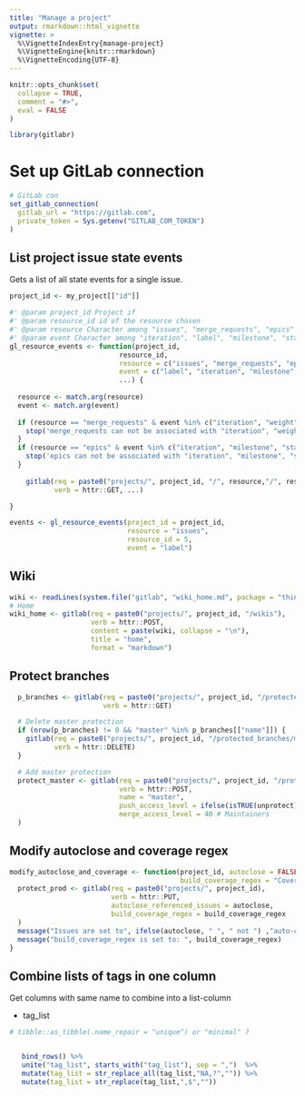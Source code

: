 ```yaml
---
title: "Manage a project"
output: rmarkdown::html_vignette
vignette: >
  %\VignetteIndexEntry{manage-project}
  %\VignetteEngine{knitr::rmarkdown}
  %\VignetteEncoding{UTF-8}
---
```


```r
knitr::opts_chunk$set(
  collapse = TRUE,
  comment = "#>",
  eval = FALSE
)
```

```r
library(gitlabr)
```

# Set up GitLab connection

```r
# GitLab con
set_gitlab_connection(
  gitlab_url = "https://gitlab.com",
  private_token = Sys.getenv("GITLAB_COM_TOKEN")
)
```

## List project issue state events

Gets a list of all state events for a single issue. 

```r
project_id <- my_project[["id"]]

#' @param project_id Project if
#' @param resource_id id of the resource chosen
#' @param resource Character among "issues", "merge_requests", "epics"
#' @param event Character among "iteration", "label", "milestone", "state", "weight"
gl_resource_events <- function(project_id,
                           resource_id,
                           resource = c("issues", "merge_requests", "epics"),
                           event = c("label", "iteration", "milestone", "state", "weight"),
                           ...) {
  
  resource <- match.arg(resource)
  event <- match.arg(event)
  
  if (resource == "merge_requests" & event %in% c("iteration", "weight")) {
    stop('merge_requests can not be associated with "iteration", "weight"')
  }
  if (resource == "epics" & event %in% c("iteration", "milestone", "state", "weight")) {
    stop('epics can not be associated with "iteration", "milestone", "state", "weight"')
  }
  
    gitlab(req = paste0("projects/", project_id, "/", resource,"/", resource_id, "/resource_", event,"_events"),
           verb = httr::GET, ...)

}

events <- gl_resource_events(project_id = project_id, 
                             resource = "issues", 
                             resource_id = 5, 
                             event = "label")
```

## Wiki

```r
wiki <- readLines(system.file("gitlab", "wiki_home.md", package = "thinkridentity"))
# Home
wiki_home <- gitlab(req = paste0("projects/", project_id, "/wikis"),
                    verb = httr::POST,
                    content = paste(wiki, collapse = "\n"),
                    title = "home",
                    format = "markdown")

```

## Protect branches

```r
  p_branches <- gitlab(req = paste0("projects/", project_id, "/protected_branches"),
                       verb = httr::GET)

  # Delete master protection
  if (nrow(p_branches) != 0 && "master" %in% p_branches[["name"]]) {
    gitlab(req = paste0("projects/", project_id, "/protected_branches/master"),
           verb = httr::DELETE)
  }

  # Add master protection
  protect_master <- gitlab(req = paste0("projects/", project_id, "/protected_branches"),
                           verb = httr::POST,
                           name = "master",
                           push_access_level = ifelse(isTRUE(unprotect), 40, 0),
                           merge_access_level = 40 # Maintainers
  )
```

## Modify autoclose and coverage regex

```r
modify_autoclose_and_coverage <- function(project_id, autoclose = FALSE,
                                          build_coverage_regex = "Coverage: \\d+\\.\\d+") {
  protect_prod <- gitlab(req = paste0("projects/", project_id),
                         verb = httr::PUT,
                         autoclose_referenced_issues = autoclose,
                         build_coverage_regex = build_coverage_regex
  )
  message("Issues are set to", ifelse(autoclose, " ", " not ") ,"auto-close when merged in 'master'")
  message("build_coverage_regex is set to: ", build_coverage_regex)
}
```

## Combine lists of tags in one column

Get columns with same name to combine into a list-column

- tag_list

 ```r
 # tibble::as_tibble(.name_repair = "unique") or "minimal" ?


    bind_rows() %>% 
    unite("tag_list", starts_with("tag_list"), sep = ",")  %>% 
    mutate(tag_list = str_replace_all(tag_list,"NA,?","")) %>% 
    mutate(tag_list = str_replace(tag_list,",$",""))
 ```